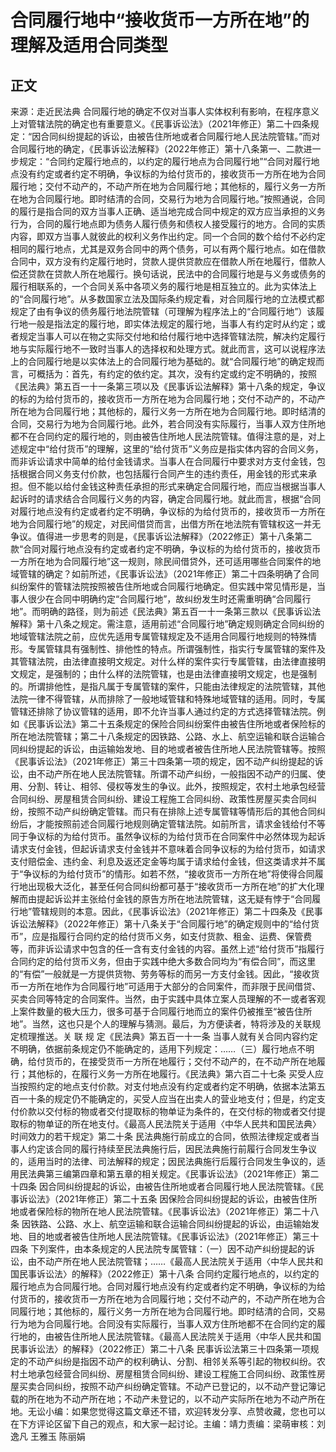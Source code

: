 # 合同履行地中“接收货币一方所在地”的理解及适用合同类型
## 正文
来源：走近民法典 合同履行地的确定不仅对当事人实体权利有影响，在程序意义上对管辖法院的确定也有重要意义。《民事诉讼法》（2021年修正）第二十四条规定：“因合同纠纷提起的诉讼，由被告住所地或者合同履行地人民法院管辖。”而对合同履行地的确定，《民事诉讼法解释》（2022年修正）第十八条第一、二款进一步规定：“合同约定履行地点的，以约定的履行地点为合同履行地”“合同对履行地点没有约定或者约定不明确，争议标的为给付货币的，接收货币一方所在地为合同履行地；交付不动产的，不动产所在地为合同履行地；其他标的，履行义务一方所在地为合同履行地。即时结清的合同，交易行为地为合同履行地。”按照通说，合同的履行是指合同的双方当事人正确、适当地完成合同中规定的双方应当承担的义务行为，合同的履行地点即为债务人履行债务和债权人接受履行的地方。合同的实质内容，即双方当事人就彼此的权利义务作出约定。同一个合同的数个给付不必约定相同的履行地点，尤其是双务合同中的两个债务，可以有两个履行地点。如在借款合同中，双方没有约定履行地时，贷款人提供贷款应在借款人所在地履行，借款人偿还贷款在贷款人所在地履行。换句话说，民法中的合同履行地是与义务或债务的履行相联系的，一个合同关系中各项义务的履行地是相互独立的。此为实体法上的“合同履行地”。从多数国家立法及国际条约规定看，对合同履行地的立法模式都规定了由有争议的债务履行地法院管辖（可理解为程序法上的“合同履行地”）该履行地一般是指法定的履行地，即实体法规定的履行地，当事人有约定时从约定；或者规定当事人可以在物之实际交付地和给付履行地中选择管辖法院，解决约定履行地与实际履行地不一致时当事人的选择权和处理方式。就此而言，这可以说程序法上的合同履行地是以实体法上的合同履行地为基础的。就“合同履行地”的确定规而言，可概括为：首先，有约定的依约定。其次，没有约定或约定不明确的，按照《民法典》第五百一十一条第三项以及《民事诉讼法解释》第十八条的规定，争议的标的为给付货币的，接收货币一方所在地为合同履行地；交付不动产的，不动产所在地为合同履行地；其他标的，履行义务一方所在地为合同履行地。即时结清的合同，交易行为地为合同履行地。此外，若合同没有实际履行，当事人双方住所地都不在合同约定的履行地的，则由被告住所地人民法院管辖。值得注意的是，对上述规定中“给付货币”的理解，这里的“给付货币”义务应是指实体内容的合同义务，而非诉讼请求中简单的给付金钱请求。当事人在合同履行中要求对方支付金钱，包括根据合同义务支付价款，也包括履行合同产生的违约责任，用金钱的形式来承担。但不能以给付金钱这种责任承担的形式来确定合同履行地，而应当根据当事人起诉时的请求结合合同履行义务的内容，确定合同履行地。就此而言，根据“合同对履行地点没有约定或者约定不明确，争议标的为给付货币的，接收货币一方所在地为合同履行地”的规定，对民间借贷而言，出借方所在地法院有管辖权这一并无争议。值得进一步思考的则是，《民事诉讼法解释》（2022修正）第十八条第二款“合同对履行地点没有约定或者约定不明确，争议标的为给付货币的，接收货币一方所在地为合同履行地”这一规则，除民间借贷外，还可适用哪些合同案件的地域管辖的确定？如前所述，《民事诉讼法》（2021年修正）第二十四条明确了合同纠纷案件的管辖法院按照被告住所地或合同履行地确定。但实践中常见情形是，当事人很少在合同中明确约定“合同履行地”，故纠纷发生时还需重明确“合同履行地”。而明确的路径，则为前述《民法典》第五百一十一条第三款以《民事诉讼法解释》第十八条之规定。需注意，适用前述“合同履行地”确定规则确定合同纠纷的地域管辖法院之前，应优先适用专属管辖规定及不适用合同履行地规则的特殊情形。专属管辖具有强制性、排他性的特点。所谓强制性，指实行专属管辖的案件及其管辖法院，由法律直接明文规定。对什么样的案件实行专属管辖，由法律直接明文规定，是强制的；由什么样的法院管辖，也是由法律直接明文规定，也是强制的。所谓排他性，是指凡属于专属管辖的案件，只能由法律规定的法院管辖，其他法院一律不得管辖，从而排除了一般地域管辖和特殊地域管辖的适用。同时，专属管辖还排除了协议管辖的适用，即不允许当事人通过约定的方式选择管辖法院。例如《民事诉讼法》第二十五条规定的保险合同纠纷案件由被告住所地或者保险标的所在地法院管辖；第二十八条规定的因铁路、公路、水上、航空运输和联合运输合同纠纷提起的诉讼，由运输始发地、目的地或者被告住所地人民法院管辖等。按照《民事诉讼法》（2021年修正）第三十四条第一项的规定，因不动产纠纷提起的诉讼，由不动产所在地人民法院管辖。所谓不动产纠纷，一般指因不动产的归属、使用、分割、转让、相邻、侵权等发生的争议。此外，按照规定，农村土地承包经营合同纠纷、房屋租赁合同纠纷、建设工程施工合同纠纷、政策性房屋买卖合同纠纷，按照不动产纠纷确定管辖。而只有在排除上述专属管辖等情形后的其他合同纠纷后，才能按照前述合同履行地规则确定管辖法院。如前所言，请求金钱给付不等同于争议标的为给付货币。虽然争议标的为给付货币在合同案件中必然体现为起诉请求支付金钱，但起诉请求支付金钱并不意味着合同争议标的为给付货币，如请求支付赔偿金、违约金、利息及返还定金等均属于请求给付金钱，但这类请求并不属于“争议标的为给付货币”的情形。如若不然，“接收货币一方所在地”将使得合同履行地出现极大泛化，甚至任何合同纠纷都可基于“接收货币一方所在地”的扩大化理解而由提起诉讼并主张给付金钱的原告方所在地法院管辖，这无疑有悖于“合同履行地”管辖规则的本意。因此，《民事诉讼法》（2021年修正）第二十四条及《民事诉讼法解释》（2022年修正）第十八条关于“合同履行地”的确定规则中的“给付货币”，应是指履行合同约定的给付货币义务，如支付货款、租金、运费、保管费等，而非诉讼请求中包含的任一含有支付金钱的内容。虽然上述“给付货币”指履行合同约定的给付货币义务，但由于实践中绝大多数合同均为“有偿合同”，而这里的“有偿”一般就是一方提供货物、劳务等标的而另一方支付金钱。因此，“接收货币一方所在地作为合同履行地”可适用于大部分的合同案件，而非限于民间借贷、买卖合同等特定的合同案件。当然，由于实践中具体立案人员理解的不一或者客观上案件数量的极大压力，很多可基于合同履行地而立的案件仍被推至“被告住所地”。当然，这也只是个人的理解与猜测。最后，为方便读者，特将涉及的关联规定梳理推送。关 联 规 定《民法典》第五百一十一条 当事人就有关合同内容约定不明确，依据前条规定仍不能确定的，适用下列规定：……（三）履行地点不明确，给付货币的，在接受货币一方所在地履行；交付不动产的，在不动产所在地履行；其他标的，在履行义务一方所在地履行。《民法典》第六百二十七条 买受人应当按照约定的地点支付价款。对支付地点没有约定或者约定不明确，依据本法第五百一十条的规定仍不能确定的，买受人应当在出卖人的营业地支付；但是，约定支付价款以交付标的物或者交付提取标的物单证为条件的，在交付标的物或者交付提取标的物单证的所在地支付。《最高人民法院关于适用〈中华人民共和国民法典〉时间效力的若干规定》第二十条 民法典施行前成立的合同，依照法律规定或者当事人约定该合同的履行持续至民法典施行后，因民法典施行前履行合同发生争议的，适用当时的法律、司法解释的规定；因民法典施行后履行合同发生争议的，适用民法典第三编第四章和第五章的相关规定。《民事诉讼法》（2021年修正）第二十四条 因合同纠纷提起的诉讼，由被告住所地或者合同履行地人民法院管辖。《民事诉讼法》（2021年修正）第二十五条 因保险合同纠纷提起的诉讼，由被告住所地或者保险标的物所在地人民法院管辖。《民事诉讼法》（2021年修正）第二十八条 因铁路、公路、水上、航空运输和联合运输合同纠纷提起的诉讼，由运输始发地、目的地或者被告住所地人民法院管辖。《民事诉讼法》（2021年修正）第三十四条 下列案件，由本条规定的人民法院专属管辖：（一）因不动产纠纷提起的诉讼，由不动产所在地人民法院管辖；……《最高人民法院关于适用〈中华人民共和国民事诉讼法〉的解释》（2022修正）第十八条 合同约定履行地点的，以约定的履行地点为合同履行地。合同对履行地点没有约定或者约定不明确，争议标的为给付货币的，接收货币一方所在地为合同履行地；交付不动产的，不动产所在地为合同履行地；其他标的，履行义务一方所在地为合同履行地。即时结清的合同，交易行为地为合同履行地。合同没有实际履行，当事人双方住所地都不在合同约定的履行地的，由被告住所地人民法院管辖。《最高人民法院关于适用〈中华人民共和国民事诉讼法〉的解释》（2022修正）第二十八条 民事诉讼法第三十四条第一项规定的不动产纠纷是指因不动产的权利确认、分割、相邻关系等引起的物权纠纷。农村土地承包经营合同纠纷、房屋租赁合同纠纷、建设工程施工合同纠纷、政策性房屋买卖合同纠纷，按照不动产纠纷确定管辖。不动产已登记的，以不动产登记簿记载的所在地为不动产所在地；不动产未登记的，以不动产实际所在地为不动产所在地。无讼小编：如果您觉得这篇文章还不错，欢迎转发分享、点赞收藏，您也可以在下方评论区留下自己的观点，和大家一起讨论。主编：靖力责编：梁萌审核：刘逸凡 王雅玉 陈丽娟